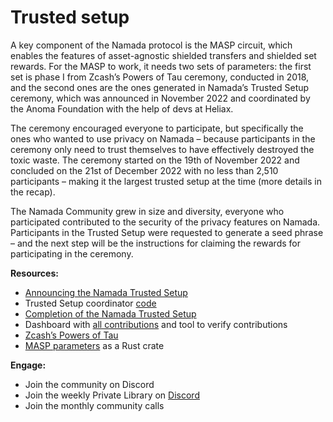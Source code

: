# Trusted setup

A key component of the Namada protocol is the MASP circuit, which enables the features of asset-agnostic shielded transfers and shielded set rewards. For the MASP to work, it needs two sets of parameters: the first set is phase I from Zcash’s Powers of Tau ceremony, conducted in 2018, and the second ones are the ones generated in Namada’s Trusted Setup ceremony, which was announced in November 2022 and coordinated by the Anoma Foundation with the help of devs at Heliax.

The ceremony encouraged everyone to participate, but specifically the ones who wanted to use privacy on Namada – because participants in the ceremony only need to trust themselves to have effectively destroyed the toxic waste. The ceremony started on the 19th of November 2022 and concluded on the 21st of December 2022 with no less than 2,510 participants – making it the largest trusted setup at the time (more details in the recap).

The Namada Community grew in size and diversity, everyone who participated contributed to the security of the privacy features on Namada. Participants in the Trusted Setup were requested to generate a seed phrase – and the next step will be the instructions for claiming the rewards for participating in the ceremony.

**Resources:**

- [Announcing the Namada Trusted Setup](https://namada.net/blog/announcing-the-namada-trusted-setup-ceremony)
- Trusted Setup coordinator [code](https://github.com/anoma/namada-trusted-setup)
- [Completion of the Namada Trusted Setup](https://namada.net/blog/completion-of-the-namada-trusted-setup)
- Dashboard with [all contributions](https://namada.net/trusted-setup) and tool to verify contributions
- [Zcash’s Powers of Tau](https://github.com/ZcashFoundation/powersoftau-attestations/)
- [MASP parameters](https://github.com/anoma/namada-masp-params) as a Rust crate

**Engage:**

- Join the community on Discord
- Join the weekly Private Library on [Discord](https://discord.gg/namada)
- Join the monthly community calls
